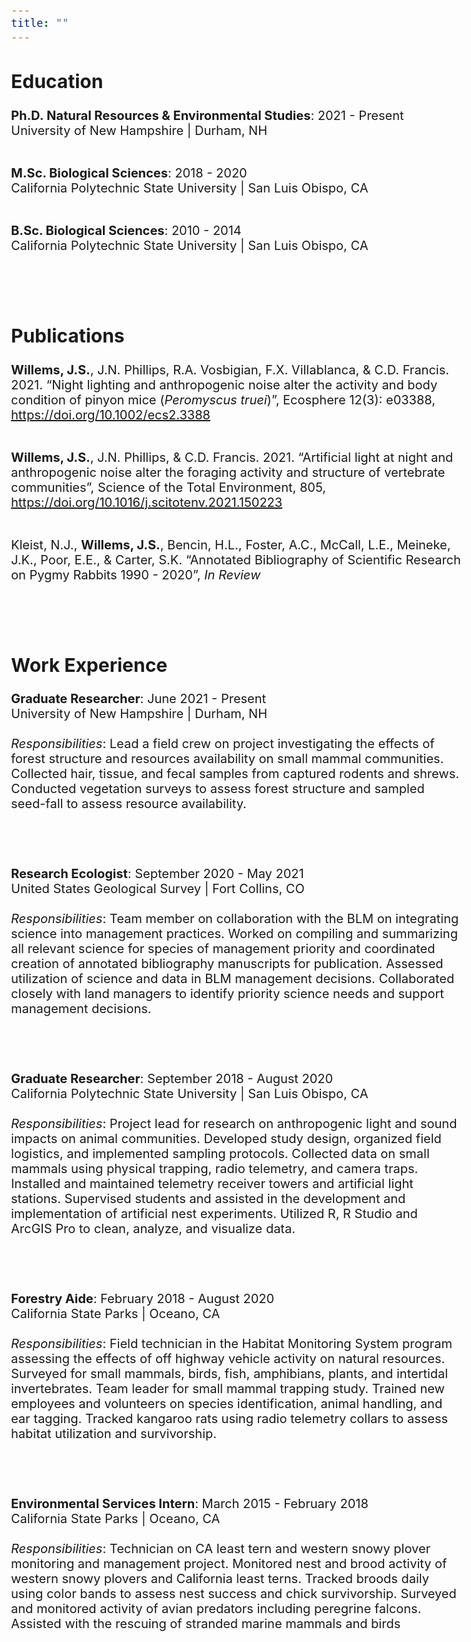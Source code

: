 ```yaml
---
title: ""
---
```


<style type="text/css">
  body{
  font-size: 15pt;
}
</style>

## **Education**
**Ph.D. Natural Resources & Environmental Studies**: 2021 - Present  
University of New Hampshire | Durham, NH
<br> 
<br>

**M.Sc. Biological Sciences**: 2018 - 2020  
California Polytechnic State University | San Luis Obispo, CA
<br>
<br>

**B.Sc. Biological Sciences**: 2010 - 2014  
California Polytechnic State University | San Luis Obispo, CA
<br>
<br>
<br>
<br>

## **Publications**
**Willems, J.S.**, J.N. Phillips, R.A. Vosbigian, F.X. Villablanca, & C.D. Francis. 2021. “Night lighting and anthropogenic noise alter the activity and body condition of pinyon mice (_Peromyscus truei_)”, Ecosphere 12(3): e03388, [https://doi.org/10.1002/ecs2.3388](https://doi.org/10.1002/ecs2.3388)
<br>
<br>

**Willems, J.S.**, J.N. Phillips, & C.D. Francis. 2021. “Artificial light at night and anthropogenic noise alter the foraging activity and structure of vertebrate communities”, Science of the Total Environment, 805,  [https://doi.org/10.1016/j.scitotenv.2021.150223](https://doi.org/10.1016/j.scitotenv.2021.150223)
<br>
<br>

Kleist, N.J., **Willems, J.S.**, Bencin, H.L., Foster, A.C., McCall, L.E., Meineke, J.K., Poor, E.E., & Carter, S.K. “Annotated Bibliography of Scientific Research on Pygmy Rabbits 1990 - 2020”, _In Review_
<br>
<br>
<br>
<br>

## **Work Experience**
**Graduate Researcher**: June 2021 - Present  
University of New Hampshire | Durham, NH  
<br>
_Responsibilities_: Lead a field crew on project investigating the effects of forest structure and resources availability on small mammal communities. Collected hair, tissue, and fecal samples from captured rodents and shrews. Conducted vegetation surveys to assess forest structure and sampled seed-fall to assess resource availability.

<br>
<br>

**Research Ecologist**: September 2020 - May 2021  
United States Geological Survey | Fort Collins, CO  
<br>
_Responsibilities_: Team member on collaboration with the BLM on integrating science into management practices. Worked on compiling and summarizing all relevant science for species of management priority and coordinated creation of annotated bibliography manuscripts for publication. Assessed utilization of science and data in BLM management decisions. Collaborated closely with land managers to identify priority science needs and support management decisions.

<br>
<br>

**Graduate Researcher**: September 2018 - August 2020  
California Polytechnic State University | San Luis Obispo, CA  
<br>
_Responsibilities_: Project lead for research on anthropogenic light and sound impacts on animal communities. Developed study design, organized field logistics, and implemented sampling protocols. Collected data on small mammals using physical trapping, radio telemetry, and camera traps. Installed and maintained telemetry receiver towers and artificial light stations. Supervised students and assisted in the development and implementation of artificial nest experiments. Utilized R, R Studio and ArcGIS Pro to clean, analyze, and visualize data.

<br>
<br>

**Forestry Aide**: February 2018 - August 2020  
California State Parks | Oceano, CA  
<br>
_Responsibilities_: Field technician in the Habitat Monitoring System program assessing the effects of off highway vehicle activity on natural resources. Surveyed for small mammals, birds, fish, amphibians, plants, and intertidal invertebrates. Team leader for small mammal trapping study. Trained new employees and volunteers on species identification, animal handling, and ear tagging. Tracked kangaroo rats using radio telemetry collars to assess habitat utilization and survivorship.  

<br>
<br>  

**Environmental Services Intern**: March 2015 - February 2018  
California State Parks | Oceano, CA  
<br>
_Responsibilities_: Technician on CA least tern and western snowy plover monitoring and management project. Monitored nest and brood activity of western snowy plovers and California least terns. Tracked broods daily using color bands to assess nest success and chick survivorship. Surveyed and monitored activity of avian predators including peregrine falcons. Assisted with the rescuing of stranded marine mammals and birds 










